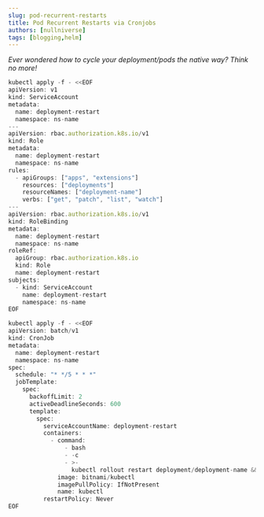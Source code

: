 ```yaml
---
slug: pod-recurrent-restarts
title: Pod Recurrent Restarts via Cronjobs
authors: [nullniverse]
tags: [blogging,helm]
---
```


_Ever wondered how to cycle your deployment/pods the native way? Think no more!_

<!--truncate-->

```jsx title="Roles and account creation" showLineNumbers
kubectl apply -f - <<EOF
apiVersion: v1
kind: ServiceAccount
metadata:
  name: deployment-restart
  namespace: ns-name
---
apiVersion: rbac.authorization.k8s.io/v1
kind: Role
metadata:
  name: deployment-restart
  namespace: ns-name
rules:
  - apiGroups: ["apps", "extensions"]
    resources: ["deployments"]
    resourceNames: ["deployment-name"]
    verbs: ["get", "patch", "list", "watch"]
---
apiVersion: rbac.authorization.k8s.io/v1
kind: RoleBinding
metadata:
  name: deployment-restart
  namespace: ns-name
roleRef:
  apiGroup: rbac.authorization.k8s.io
  kind: Role
  name: deployment-restart
subjects:
  - kind: ServiceAccount
    name: deployment-restart
    namespace: ns-name
EOF
```

```jsx title="Cronjob creation" showLineNumbers
kubectl apply -f - <<EOF
apiVersion: batch/v1
kind: CronJob
metadata:
  name: deployment-restart
  namespace: ns-name
spec:
  schedule: "* */5 * * *"
  jobTemplate:
    spec:
      backoffLimit: 2
      activeDeadlineSeconds: 600
      template:
        spec:
          serviceAccountName: deployment-restart
          containers:
            - command:
                - bash
                - -c
                - >-
                  kubectl rollout restart deployment/deployment-name && kubectl rollout status deployment/deployment-name
              image: bitnami/kubectl
              imagePullPolicy: IfNotPresent
              name: kubectl
          restartPolicy: Never
EOF
```

